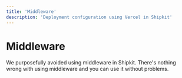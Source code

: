 ```yaml
---
title: 'Middleware'
description: 'Deployment configuration using Vercel in Shipkit'
---
```


# Middleware

We purposefully avoided using middleware in Shipkit. There's nothing wrong with using middleware and you can use it without problems.